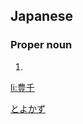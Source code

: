 ==Japanese==
{{ja-kanjitab|豊|千}}

===Proper noun===
{{ja-pos|proper|とよかず}}

# {{given name|male|lang=ja}}

[[Category:Japanese male given names|とよかず]]

[[li:豊千]]